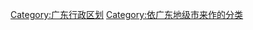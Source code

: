 {{Catnav|......|中国各省行政区划|广东行政区划|广东地级市|依广东地级市分类的条目}}

[[Category:广东行政区划|Category:广东行政区划]]
[[Category:依广东地级市来作的分类|Category:依广东地级市来作的分类]]